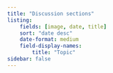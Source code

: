 ```yaml
---
title: "Discussion sections"
listing: 
    fields: [image, date, title]
    sort: "date desc"
    date-format: medium
    field-display-names:
        title: "Topic"
sidebar: false
---
```


